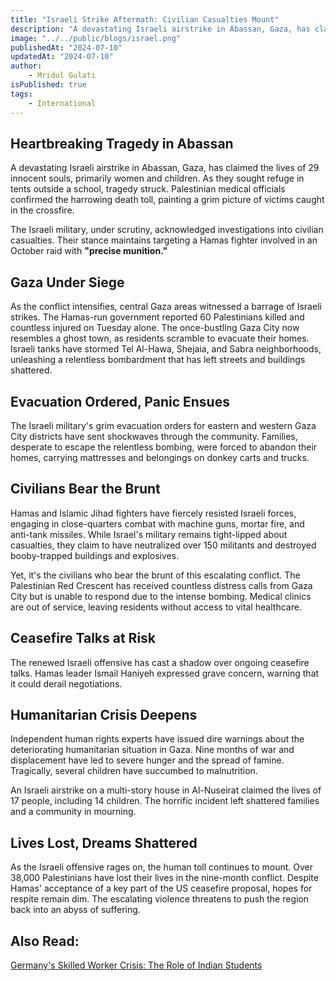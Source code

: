 ```yaml
---
title: "Israeli Strike Aftermath: Civilian Casualties Mount"
description: "A devastating Israeli airstrike in Abassan, Gaza, has claimed the lives of 29 innocent souls, primarily women and children. As they sought refuge in tents outside a school, tragedy struck. Palestinian medical officials confirmed the harrowing death toll, painting a grim picture of victims caught in the crossfire."
image: "../../public/blogs/israel.png"
publishedAt: "2024-07-10"
updatedAt: "2024-07-10"
author: 
    - Mridul Gulati
isPublished: true
tags: 
    - International
---
```


## Heartbreaking Tragedy in Abassan

A devastating Israeli airstrike in Abassan, Gaza, has claimed the lives of 29 innocent souls, primarily women and children. As they sought refuge in tents outside a school, tragedy struck. Palestinian medical officials confirmed the harrowing death toll, painting a grim picture of victims caught in the crossfire.

The Israeli military, under scrutiny, acknowledged investigations into civilian casualties. Their stance maintains targeting a Hamas fighter involved in an October raid with **"precise munition."**

## Gaza Under Siege

As the conflict intensifies, central Gaza areas witnessed a barrage of Israeli strikes. The Hamas-run government reported 60 Palestinians killed and countless injured on Tuesday alone. The once-bustling Gaza City now resembles a ghost town, as residents scramble to evacuate their homes. Israeli tanks have stormed Tel Al-Hawa, Shejaia, and Sabra neighborhoods, unleashing a relentless bombardment that has left streets and buildings shattered.

## Evacuation Ordered, Panic Ensues

The Israeli military's grim evacuation orders for eastern and western Gaza City districts have sent shockwaves through the community. Families, desperate to escape the relentless bombing, were forced to abandon their homes, carrying mattresses and belongings on donkey carts and trucks.

## Civilians Bear the Brunt

Hamas and Islamic Jihad fighters have fiercely resisted Israeli forces, engaging in close-quarters combat with machine guns, mortar fire, and anti-tank missiles. While Israel's military remains tight-lipped about casualties, they claim to have neutralized over 150 militants and destroyed booby-trapped buildings and explosives.

Yet, it's the civilians who bear the brunt of this escalating conflict. The Palestinian Red Crescent has received countless distress calls from Gaza City but is unable to respond due to the intense bombing. Medical clinics are out of service, leaving residents without access to vital healthcare.

## Ceasefire Talks at Risk

The renewed Israeli offensive has cast a shadow over ongoing ceasefire talks. Hamas leader Ismail Haniyeh expressed grave concern, warning that it could derail negotiations.

## Humanitarian Crisis Deepens

Independent human rights experts have issued dire warnings about the deteriorating humanitarian situation in Gaza. Nine months of war and displacement have led to severe hunger and the spread of famine. Tragically, several children have succumbed to malnutrition.

An Israeli airstrike on a multi-story house in Al-Nuseirat claimed the lives of 17 people, including 14 children. The horrific incident left shattered families and a community in mourning.

## Lives Lost, Dreams Shattered

As the Israeli offensive rages on, the human toll continues to mount. Over 38,000 Palestinians have lost their lives in the nine-month conflict. Despite Hamas' acceptance of a key part of the US ceasefire proposal, hopes for respite remain dim. The escalating violence threatens to push the region back into an abyss of suffering.

## Also Read: 

[Germany's Skilled Worker Crisis: The Role of Indian Students](https://onlinekhabri.com/blog/germany-skilled-worker-crisis-role-of-india)


